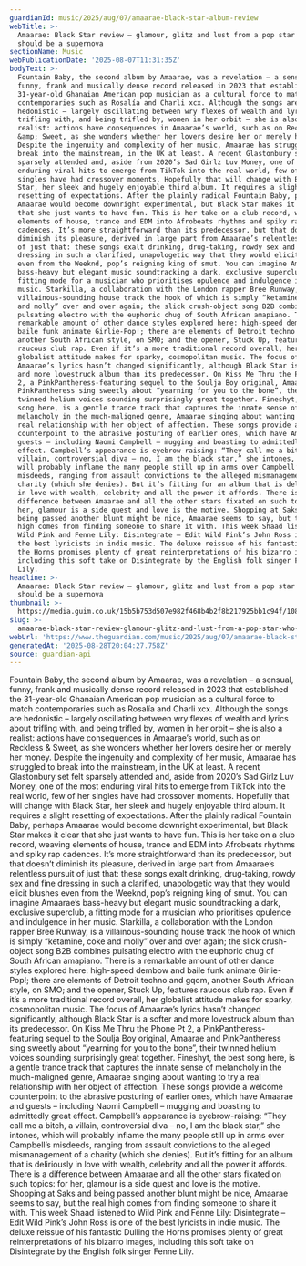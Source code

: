 ```yaml
---
guardianId: music/2025/aug/07/amaarae-black-star-album-review
webTitle: >-
  Amaarae: Black Star review – ​glamour, glitz and lust from a pop star who
  should be a supernova
sectionName: Music
webPublicationDate: '2025-08-07T11:31:35Z'
bodyText: >-
  Fountain Baby, the second album by Amaarae, was a revelation – a sensual,
  funny, frank and musically dense record released in 2023 that established the
  31-year-old Ghanaian American pop musician as a cultural force to match
  contemporaries such as Rosalía and Charli xcx. Although the songs are
  hedonistic – largely oscillating between wry flexes of wealth and lyrics about
  trifling with, and being trifled by, women in her orbit – she is also a
  realist: actions have consequences in Amaarae’s world, such as on Reckless
  &amp; Sweet, as she wonders whether her lovers desire her or merely her money.
  Despite the ingenuity and complexity of her music, Amaarae has struggled to
  break into the mainstream, in the UK at least. A recent Glastonbury set felt
  sparsely attended and, aside from 2020’s Sad Girlz Luv Money, one of the most
  enduring viral hits to emerge from TikTok into the real world, few of her
  singles have had crossover moments. Hopefully that will change with Black
  Star, her sleek and hugely enjoyable third album. It requires a slight
  resetting of expectations. After the plainly radical Fountain Baby, perhaps
  Amaarae would become downright experimental, but Black Star makes it clear
  that she just wants to have fun. This is her take on a club record, weaving
  elements of house, trance and EDM into Afrobeats rhythms and spiky rap
  cadences. It’s more straightforward than its predecessor, but that doesn’t
  diminish its pleasure, derived in large part from Amaarae’s relentless pursuit
  of just that: these songs exalt drinking, drug‑taking, rowdy sex and fine
  dressing in such a clarified, unapologetic way that they would elicit blushes
  even from the Weeknd, pop’s reigning king of smut. You can imagine Amaarae’s
  bass-heavy but elegant music soundtracking a dark, exclusive superclub, a
  fitting mode for a musician who prioritises opulence and indulgence in her
  music. Starkilla, a collaboration with the London rapper Bree Runway, is a
  villainous-sounding house track the hook of which is simply “ketamine, coke
  and molly” over and over again; the slick crush-object song B2B combines
  pulsating electro with the euphoric chug of South African amapiano. There is a
  remarkable amount of other dance styles explored here: high-speed dembow and
  baile funk animate Girlie-Pop!; there are elements of Detroit techno and gqom,
  another South African style, on SMO; and the opener, Stuck Up, features
  raucous club rap. Even if it’s a more traditional record overall, her
  globalist attitude makes for sparky, cosmopolitan music. The focus of
  Amaarae’s lyrics hasn’t changed significantly, although Black Star is a softer
  and more lovestruck album than its predecessor. On Kiss Me Thru the Phone Pt
  2, a PinkPantheress-featuring sequel to the Soulja Boy original, Amaarae and
  PinkPantheress sing sweetly about “yearning for you to the bone”, their
  twinned helium voices sounding surprisingly great together. Fineshyt, the best
  song here, is a gentle trance track that captures the innate sense of
  melancholy in the much-maligned genre, Amaarae singing about wanting to try a
  real relationship with her object of affection. These songs provide a welcome
  counterpoint to the abrasive posturing of earlier ones, which have Amaarae and
  guests – including Naomi Campbell – mugging and boasting to admittedly great
  effect. Campbell’s appearance is eyebrow-raising: “They call me a bitch, a
  villain, controversial diva – no, I am the black star,” she intones, which
  will probably inflame the many people still up in arms over Campbell’s
  misdeeds, ranging from assault convictions to the alleged mismanagement of a
  charity (which she denies). But it’s fitting for an album that is deliriously
  in love with wealth, celebrity and all the power it affords. There is a
  difference between Amaarae and all the other stars fixated on such topics: for
  her, glamour is a side quest and love is the motive. Shopping at Saks and
  being passed another blunt might be nice, Amaarae seems to say, but the real
  high comes from finding someone to share it with. This week Shaad listened to
  Wild Pink and Fenne Lily: Disintegrate – Edit Wild Pink’s John Ross is one of
  the best lyricists in indie music. The deluxe reissue of his fantastic Dulling
  the Horns promises plenty of great reinterpretations of his bizarro images,
  including this soft take on Disintegrate by the English folk singer Fenne
  Lily.
headline: >-
  Amaarae: Black Star review – ​glamour, glitz and lust from a pop star who
  should be a supernova
thumbnail: >-
  https://media.guim.co.uk/15b5b753d507e982f468b4b2f8b217925bb1c94f/1088_0_5442_4353/500.jpg
slug: >-
  amaarae-black-star-review-glamour-glitz-and-lust-from-a-pop-star-who-should-be-a-supernova
webUrl: 'https://www.theguardian.com/music/2025/aug/07/amaarae-black-star-album-review'
generatedAt: '2025-08-28T20:04:27.758Z'
source: guardian-api
---
```

Fountain Baby, the second album by Amaarae, was a revelation – a sensual, funny, frank and musically dense record released in 2023 that established the 31-year-old Ghanaian American pop musician as a cultural force to match contemporaries such as Rosalía and Charli xcx. Although the songs are hedonistic – largely oscillating between wry flexes of wealth and lyrics about trifling with, and being trifled by, women in her orbit – she is also a realist: actions have consequences in Amaarae’s world, such as on Reckless &amp; Sweet, as she wonders whether her lovers desire her or merely her money. Despite the ingenuity and complexity of her music, Amaarae has struggled to break into the mainstream, in the UK at least. A recent Glastonbury set felt sparsely attended and, aside from 2020’s Sad Girlz Luv Money, one of the most enduring viral hits to emerge from TikTok into the real world, few of her singles have had crossover moments. Hopefully that will change with Black Star, her sleek and hugely enjoyable third album. It requires a slight resetting of expectations. After the plainly radical Fountain Baby, perhaps Amaarae would become downright experimental, but Black Star makes it clear that she just wants to have fun. This is her take on a club record, weaving elements of house, trance and EDM into Afrobeats rhythms and spiky rap cadences. It’s more straightforward than its predecessor, but that doesn’t diminish its pleasure, derived in large part from Amaarae’s relentless pursuit of just that: these songs exalt drinking, drug‑taking, rowdy sex and fine dressing in such a clarified, unapologetic way that they would elicit blushes even from the Weeknd, pop’s reigning king of smut. You can imagine Amaarae’s bass-heavy but elegant music soundtracking a dark, exclusive superclub, a fitting mode for a musician who prioritises opulence and indulgence in her music. Starkilla, a collaboration with the London rapper Bree Runway, is a villainous-sounding house track the hook of which is simply “ketamine, coke and molly” over and over again; the slick crush-object song B2B combines pulsating electro with the euphoric chug of South African amapiano. There is a remarkable amount of other dance styles explored here: high-speed dembow and baile funk animate Girlie-Pop!; there are elements of Detroit techno and gqom, another South African style, on SMO; and the opener, Stuck Up, features raucous club rap. Even if it’s a more traditional record overall, her globalist attitude makes for sparky, cosmopolitan music. The focus of Amaarae’s lyrics hasn’t changed significantly, although Black Star is a softer and more lovestruck album than its predecessor. On Kiss Me Thru the Phone Pt 2, a PinkPantheress-featuring sequel to the Soulja Boy original, Amaarae and PinkPantheress sing sweetly about “yearning for you to the bone”, their twinned helium voices sounding surprisingly great together. Fineshyt, the best song here, is a gentle trance track that captures the innate sense of melancholy in the much-maligned genre, Amaarae singing about wanting to try a real relationship with her object of affection. These songs provide a welcome counterpoint to the abrasive posturing of earlier ones, which have Amaarae and guests – including Naomi Campbell – mugging and boasting to admittedly great effect. Campbell’s appearance is eyebrow-raising: “They call me a bitch, a villain, controversial diva – no, I am the black star,” she intones, which will probably inflame the many people still up in arms over Campbell’s misdeeds, ranging from assault convictions to the alleged mismanagement of a charity (which she denies). But it’s fitting for an album that is deliriously in love with wealth, celebrity and all the power it affords. There is a difference between Amaarae and all the other stars fixated on such topics: for her, glamour is a side quest and love is the motive. Shopping at Saks and being passed another blunt might be nice, Amaarae seems to say, but the real high comes from finding someone to share it with. This week Shaad listened to Wild Pink and Fenne Lily: Disintegrate – Edit Wild Pink’s John Ross is one of the best lyricists in indie music. The deluxe reissue of his fantastic Dulling the Horns promises plenty of great reinterpretations of his bizarro images, including this soft take on Disintegrate by the English folk singer Fenne Lily.
